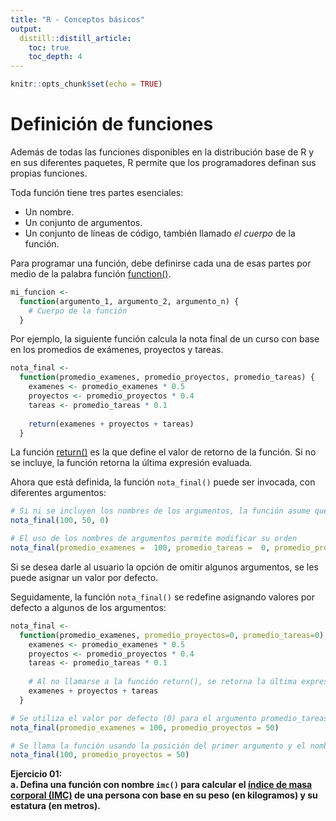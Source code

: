 ```yaml
---
title: "R - Conceptos básicos"
output: 
  distill::distill_article:
    toc: true
    toc_depth: 4
---
```


```r
knitr::opts_chunk$set(echo = TRUE)
```

# Definición de funciones
Además de todas las funciones disponibles en la distribución base de R y en sus diferentes paquetes, R permite que los programadores definan sus propias funciones.

Toda función tiene tres partes esenciales:

* Un nombre.
* Un conjunto de argumentos.
* Un conjunto de líneas de código, también llamado *el cuerpo* de la función.

Para programar una función, debe definirse cada una de esas partes por medio de la palabra función [function()](https://rdrr.io/r/base/function.html).

```r
mi_funcion <- 
  function(argumento_1, argumento_2, argumento_n) {
    # Cuerpo de la función
  }
```

Por ejemplo, la siguiente función calcula la nota final de un curso con base en los promedios de exámenes, proyectos y tareas.

```r
nota_final <- 
  function(promedio_examenes, promedio_proyectos, promedio_tareas) {
    examenes <- promedio_examenes * 0.5
    proyectos <- promedio_proyectos * 0.4
    tareas <- promedio_tareas * 0.1
    
    return(examenes + proyectos + tareas)
  }
```

La función [return()](https://rdrr.io/r/base/function.html) es la que define el valor de retorno de la función. Si no se incluye, la función retorna la última expresión evaluada.

Ahora que está definida, la función ```nota_final()``` puede ser invocada, con diferentes argumentos:

```r
# Si ni se incluyen los nombres de los argumentos, la función asume que se ingresan en el mismo orden en el que fueron definidos
nota_final(100, 50, 0)

# El uso de los nombres de argumentos permite modificar su orden
nota_final(promedio_examenes =  100, promedio_tareas =  0, promedio_proyectos = 50)
```

Si se desea darle al usuario la opción de omitir algunos argumentos, se les puede asignar un valor por defecto.

Seguidamente, la función ```nota_final()``` se redefine asignando valores por defecto a algunos de los argumentos:

```r
nota_final <- 
  function(promedio_examenes, promedio_proyectos=0, promedio_tareas=0) {
    examenes <- promedio_examenes * 0.5
    proyectos <- promedio_proyectos * 0.4
    tareas <- promedio_tareas * 0.1
    
    # Al no llamarse a la función return(), se retorna la última expresión:
    examenes + proyectos + tareas
  }

# Se utiliza el valor por defecto (0) para el argumento promedio_tareas
nota_final(promedio_examenes = 100, promedio_proyectos = 50)

# Se llama la función usando la posición del primer argumento y el nombre del segundo
nota_final(100, promedio_proyectos = 50)
```

**
Ejercicio 01:  
a. Defina una función con nombre ```imc()``` para calcular el [índice de masa corporal (IMC)](https://es.wikipedia.org/wiki/%C3%8Dndice_de_masa_corporal) de una persona con base en su peso (en kilogramos) y su estatura (en metros).
**